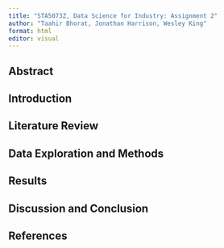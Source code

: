 ```yaml
---
title: "STA5073Z, Data Science for Industry: Assignment 2"
author: "Taahir Bhorat, Jonathan Harrison, Wesley King"
format: html
editor: visual
---
```


## Abstract


## Introduction


## Literature Review


## Data Exploration and Methods


## Results


## Discussion and Conclusion


## References


